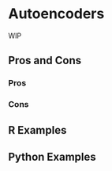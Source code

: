 # Autoencoders {#sec-too-many-autoencoder}

WIP

## Pros and Cons

### Pros

### Cons

## R Examples

## Python Examples

